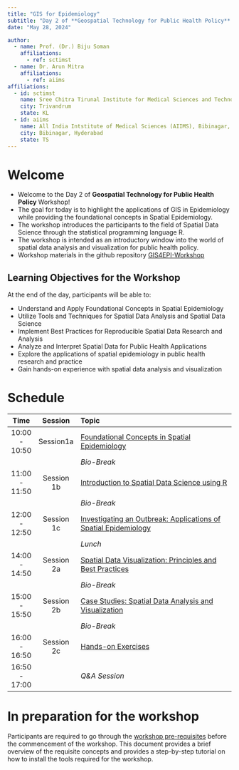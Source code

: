 ```yaml
---
title: "GIS for Epidemiology"
subtitle: "Day 2 of **Geospatial Technology for Public Health Policy** Workshop <br>*May 27--29, 2024 --- GISE Hub, IIT Bombay<br>\\@Central University Gujarat (CUG), Gandhinagar*" 
date: "May 28, 2024"

author:
  - name: Prof. (Dr.) Biju Soman
    affiliations:
      - ref: sctimst
  - name: Dr. Arun Mitra
    affiliations:
      - ref: aiims
affiliations:
  - id: sctimst
    name: Sree Chitra Tirunal Institute for Medical Sciences and Technology (SCTIMST), Trivandrum
    city: Trivandrum
    state: KL
  - id: aiims
    name: All India Intstitute of Medical Sciences (AIIMS), Bibinagar, Hyderabad
    city: Bibinagar, Hyderabad
    state: TS
---
```


# Welcome

  - Welcome to the Day 2 of **Geospatial Technology for Public Health Policy** Workshop!
  - The goal for today is to highlight the applications of GIS in Epidemiology while providing the foundational concepts in Spatial Epidemiology. 
  - The workshop introduces the participants to the field of Spatial Data Science through the statistical programming language R.
  - The workshop is intended as an introductory window into the world of spatial data analysis and visualization for public health policy.
  - Workshop materials in the github repository [GIS4EPI-Workshop](https://github.com/drarunmitra/GIS4Epidemiology)

## Learning Objectives for the Workshop

At the end of the day, participants will be able to:

- Understand and Apply Foundational Concepts in Spatial Epidemiology
- Utilize Tools and Techniques for Spatial Data Analysis and Spatial Data Science
- Implement Best Practices for Reproducible Spatial Data Research and Analysis
- Analyze and Interpret Spatial Data for Public Health Applications
- Explore the applications of spatial epidemiology in public health research and practice
- Gain hands-on experience with spatial data analysis and visualization



# Schedule

| Time          | Session       |  Topic                                                                                           | 
|:-------------:|:-------------:|:-------------------------------------------------------------------------------------------------|
| 10:00 - 10:50 | Session1a       | [Foundational Concepts in Spatial Epidemiology](session1a-foundational-concepts.qmd)  | 
|               | | _Bio-Break_                                                                                      | 
| 11:00 - 11:50 | Session 1b | [Introduction to Spatial Data Science using R](session1b-intro-sds.qmd)               |
|               | | _Bio-Break_                                                                                      | 
| 12:00 - 12:50 | Session 1c | [Investigating an Outbreak: Applications of Spatial Epidemiology](session1c-investigate-outbreak.qmd) | 
|               | | _Lunch_                                                                                          | 
| 14:00 - 14:50 | Session 2a | [Spatial Data Visualization: Principles and Best Practices](session2a-spatial-data-vis.qmd) | 
|               | | _Bio-Break_                                                                                      | 
| 15:00 - 15:50 | Session 2b | [Case Studies: Spatial Data Analysis and Visualization](session2b-case-studies.qmd) | 
|               | | _Bio-Break_                                                                                      | 
| 16:00 - 16:50 | Session 2c | [Hands-on Exercises](session2c-hands-on.qmd) | 
| 16:50 - 17:00 | | _Q&A Session_              |  

# In preparation for the workshop

Participants are required to go through the [workshop pre-requisites](prerequisites_GIS4EPI.qmd) before the commencement of the workshop. 
This document provides a brief overview of the requisite concepts and provides a step-by-step tutorial on how to install the tools required for the workshop.